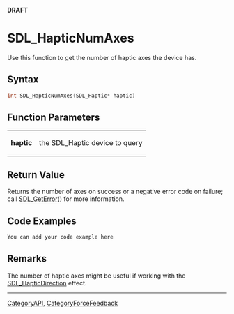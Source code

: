 <span color="red">'''DRAFT'''</span>

= SDL_HapticNumAxes =
Use this function to get the number of haptic axes the device has.


== Syntax ==
<syntaxhighlight lang='c++'>
int SDL_HapticNumAxes(SDL_Haptic* haptic)
</syntaxhighlight>

== Function Parameters ==
{|
|'''haptic'''
|the SDL_Haptic device to query
|}

== Return Value ==
Returns the number of axes on success or a negative error code on failure; call [[SDL_GetError]]() for more information.

== Code Examples ==
<syntaxhighlight lang='c++'>
You can add your code example here
</syntaxhighlight>

== Remarks ==
The number of haptic axes might be useful if working with the [[SDL_HapticDirection]] effect.

----
[[CategoryAPI]], [[CategoryForceFeedback]]
